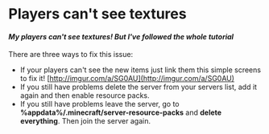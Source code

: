 # Players can't see textures

#### _My players can't see textures! But I've followed the whole tutorial_ <a id="my-players-cant-see-textures-but-ive-followed-the-whole-tutorial"></a>

There are three ways to fix this issue:

* If your players can't see the new items just link them this simple screens to fix it! [http://imgur.com/a/SG0AU](http://imgur.com/a/SG0AU)​
* If you still have problems delete the server from your servers list, add it again and then enable resource packs.
* If you still have problems leave the server, go to **%appdata%/.minecraft/server-resource-packs** and **delete everything**. Then join the server again.